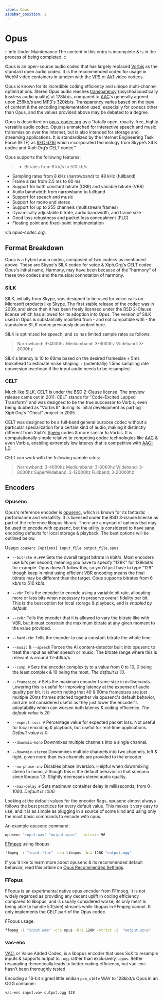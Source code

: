 ```yaml
---
label: Opus
sidebar_position: 2
---
```


# Opus

:::info Under Maintenance
The content in this entry is incomplete & is in the process of being completed.
:::

Opus is an open-source audio codec that has largely replaced [Vorbis](../audio/Vorbis.mdx) as the standard open audio codec. It is the recommended codec for usage in WebM video containers in tandem with the [VP9](../video/VP9.mdx) or [AV1](../video/AV1.mdx) video codecs.

Opus is known for its incredible coding efficiency and unique multi-channel optimizations. Stereo Opus audio reaches [transparency](https://en.wikipedia.org/wiki/Transparency_(data_compression)) (psychoacoustically lossless audio quality) at 128kb/s, compared to [AAC](../audio/AAC.mdx)'s generally agreed upon 256kb/s and [MP3](../audio/MP3.mdx)'s 320kb/s. Transparency varies based on the type of content & the encoding implementation used, especially for codecs other than Opus, and the values provided above may be debated to a degree.

Opus is described on [opus-codec.org](https://opus-codec.org/) as a "totally open, royalty-free, highly versatile audio codec. Opus is unmatched for interactive speech and music transmission over the Internet, but is also intended for storage and streaming applications. It is standardized by the Internet Engineering Task Force (IETF) as [RFC 6716](https://datatracker.ietf.org/doc/html/rfc6716) which incorporated technology from Skype’s SILK codec and Xiph.Org’s CELT codec."

Opus supports the following features:

> - Bitrates from 6 kb/s to 510 kb/s
- Sampling rates from 8 kHz (narrowband) to 48 kHz (fullband)
- Frame sizes from 2.5 ms to 60 ms
- Support for both constant bitrate (CBR) and variable bitrate (VBR)
- Audio bandwidth from narrowband to fullband
- Support for speech and music
- Support for mono and stereo
- Support for up to 255 channels (multistream frames)
- Dynamically adjustable bitrate, audio bandwidth, and frame size
- Good loss robustness and packet loss concealment (PLC)
- Floating point and fixed-point implementation

*via opus-codec.org*.

## Format Breakdown

Opus is a hybrid audio codec, composed of two codecs as mentioned above. These are Skype's SILK codec for voice & Xiph.Org's CELT codec. Opus's initial name, Harmony, may have been because of the "harmony" of these two codecs and the musical connotation of harmony.

### SILK

SILK, initially from Skype, was designed to be used for voice calls on Microsoft products like Skype. The first stable release of the codec was in 2009, and since then it has been freely licensed under the BSD 2-Clause license which has allowed for its adoption into Opus. The version of SILK used in Opus is substantially modified from - and not compatible with - the standalone SILK codec previously described here.

SILK is optimized for speech, and so has limited sample rates as follows:
> Narrowband: 3-4000hz
> Mediumband: 3-6000hz
> Wideband: 3-8000hz

SILK's latency is 10 to 60ms based on the desired framesize + 5ms lookahead to estimate noise shaping + (potentially) 1.5ms sampling rate conversion overhead if the input audio needs to be resampled.

### CELT

Much like SILK, CELT is under the BSD 2-Clause license. The preview release came out in 2011. CELT stands for "Code-Excited Lapped Transform" and was designed to be the true successor to Vorbis, even being dubbed as "Vorbis II" during its initial development as part og Xiph.Org's "Ghost" project in 2005.

CELT was designed to be a full-band general purpose codec without a particular specialization for a certain kind of audio, making it distinctly different from Xiph's [Speex](../audio/Speex.mdx) codec & more similar to Vorbis. It is computationally simple relative to competing codec technologies like [AAC](../audio/AAC.mdx) & even Vorbis, enabling extremely low latency that is competitive with [AAC-LD](../audio/AAC.mdx#aac-ld--aac-eld).

CELT can work with the following sample rates:
> Narrowband: 3-4000hz
> Mediumband: 3-6000hz
> Wideband: 3-8000hz
> SuperWideband: 3-12000hz
> Fullband: 3-20000hz

## Encoders

### Opusenc

Opus's reference encoder is [opusenc](https://github.com/xiph/opus), which is known for its fantastic performance and versatility. It is licensed under the BSD 3-clause license as part of the reference libopus library. There are a myriad of options that may be used to encode with opusenc, but the utility is considered to have sane encoding defaults for local storage & playback. The best options will be outlined below.

Usage: `opusenc [options] input_file output_file.opus`

- `--bitrate #.###` Sets the overall target bitrate in kbit/s. Most encoders use *bits* per second, meaning you have to specify "128K" for 128kbit/s for example. Opus doesn't follow this, so you'd just have to type "128" though keep in mind using efficient VBR encoding means the final bitrate may be different than the target. Opus supports bitrates from 6 kb/s to 510 kb/s.

- `--vbr` Tells the encoder to encode using a variable bit rate, allocating more or less bits when necessary to preserve overall fidelity per bit. This is the best option for local storage & playback, and is *enabled by default.*

- `--cvbr` Tells the encoder that it is allowed to vary the bitrate like with VBR, but it must constrain the maximum bitrate at any given moment to the value provided.

- `--hard-cbr` Tells the encoder to use a constant bitrate the whole time.

- `--music` & `--speech` Forces the AI content-detector built into opusenc to treat the input as either speech or music. The bitrate range where this is relevant is around 12-40kb/s.

- `--comp #` Sets the encoder complexity to a value from 0 to 10, 0 being the least complex & 10 being the most. *The default is 10.*

- `--framesize #` Sets the maximum encoder frame size in milliseconds. Lowering this is useful for improving latency at the expense of audio quality per bit. It is worth noting that 40 & 60ms framesizes are just multiple 20ms frames stitched together via opusenc's default behavior, and are not considered useful as they just lower the encoder's adaptability which can worsen both latency & coding efficiency. *The default value is 20.*

- `--expect-loss #` Percentage value for expected packet loss. Not useful for local encoding & playback, but useful for real-time applications. *Default value is 0.*

- `--downmix-mono` Downmixes multiple channels into a single channel.

- `--downmix-stereo` Downmixes multiple channels into two channels, left & right, given more than two channels are provided to the encoder.

- `--no-phase-inv` Disables phase inversion. Helpful when downmixing stereo to mono, although this is the default behavior in that scenario since libopus 1.3. Slightly decreases stereo audio quality.

- `--max-delay #` Sets maximum container delay in milliseconds, from 0-1000. *Default is 1000.*

Looking at the default values for the encoder flags, opusenc almost always follows the best practices for every default value. This makes it very easy to use, and it is as simple as plugging in a source of some kind and using only the most basic commands to encode with opus.

An example opusenc command:
```bash
opusenc "input.wav" "output.opus" --bitrate 96
```

[FFmpeg](../utilities/ffmpeg.mdx) using libopus:
```bash
ffmpeg -i "input.flac" -c:a libopus -b:a 128K "output.ogg"
```

If you'd like to learn more about opusenc & its recommended default behavior, read this article on [Opus Recommended Settings](https://wiki.xiph.org/Opus_Recommended_Settings#Bandwidth_Transition_Thresholds).

### FFopus

FFopus is an experimental native opus encoder from FFmpeg. It is not widely regarded as providing any decent uplift in coding efficiency compared to libopus, and is usually considered worse; its only merit is being able to handle 5.1(side) streams while libopus in FFmpeg cannot. It only implements the CELT part of the Opus codec.

FFopus usage:
```bash
ffmpeg -i "input.wma" -c:a opus -b:a 128K -strict -2  "output.opus"
```

### vac-enc

[VAC](https://github.com/gianni-rosato/vac-enc), or Value Added Codec, is a libopus encoder that uses SoX to resample inputs & supports output to `.ogg` rather than exclusively `.opus`. Better resampling theoretically leads to better coding efficiency, but vac-enc hasn't been thoroughly tested.

Encoding a 16-bit signed little endian `pcm_s16le` WAV to 128kbit/s Opus in an OGG container:
```bash
vac-enc input.wav output.ogg 128
```
